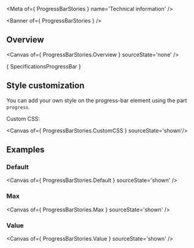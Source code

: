 
<Meta of={ ProgressBarStories } name='Technical information' />

<Banner of={ ProgressBarStories } />

## Overview

<Canvas of={ ProgressBarStories.Overview } sourceState='none' />

<Markdown>{ SpecificationsProgressBar }</Markdown>

## Style customization

You can add your own style on the progress-bar element using the part `progress`.

Custom CSS:

<Canvas of={ ProgressBarStories.CustomCSS } sourceState='shown'/>

## Examples

### Default

<Canvas of={ ProgressBarStories.Default } sourceState='shown' />

### Max
<Canvas of={ ProgressBarStories.Max } sourceState='shown' />

### Value
<Canvas of={ ProgressBarStories.Value } sourceState='shown' />

